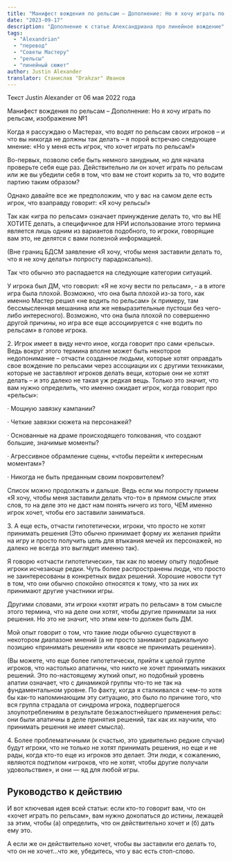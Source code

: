 ```yaml
---
title: "Манифест вождения по рельсам – Дополнение: Но я хочу играть по рельсам"
date: "2023-09-17"
description: "Дополнение к статье Александриана про линейное вождение"
tags:
  - "Alexandrian"
  - "перевод"
  - "Советы Мастеру"
  - "рельсы"
  - "линейный сюжет"
author: Justin Alexander
translator: Станислав "Drakzar" Иванов
---
```


Текст Justin Alexander от 06 мая 2022 года

Манифест вождения по рельсам – Дополнение: Но я хочу играть по рельсам, изображение №1

Когда я рассуждаю о Мастерах, что водят по рельсам своих игроков – и что вы никогда не должны так делать – я порой встречаю следующее мнение: «Но у меня есть игрок, что хочет играть по рельсам!»

Во-первых, позволю себе быть немного занудным, но для начала проверьте себя еще раз. Действительно ли он хочет играть по рельсам или же вы убедили себя в том, что вам не стоит корить за то, что водите партию таким образом?

Однако давайте все же предположим, что у вас на самом деле есть игрок, что взаправду говорит: «Я хочу рельсы!»

Так как «игра по рельсам» означает принуждение делать то, что вы НЕ ХОТИТЕ делать, а специфичное для НРИ использование этого термина является лишь одним из вариантов подобного, то игроки, говорящие вам это, не делятся с вами полезной информацией.

(Вне границ БДСМ заявление «Я хочу, чтобы меня заставили делать то, что я не хочу делать» попросту парадоксально).

Так что обычно это распадается на следующие категории ситуаций.

У игрока был ДМ, что говорил: «Я не хочу вести по рельсам», - а в итоге игра была плохой. Возможно, что она была плохой из-за того, как именно Мастер решил «не водить по рельсам» (к примеру, там бессмысленная мешанина или же невыразительные пустоши без чего-либо интересного). Возможно, что она была плохой по совершенно другой причины, но игра все еще ассоциируется с «не водить по рельсам» в голове игрока.

2\. Игрок имеет в виду нечто иное, когда говорит про сами «рельсы». Ведь вокруг этого термина вполне может быть некоторое недопонимание – отчасти созданное людьми, которые хотят оправдать свое вождение по рельсами через ассоциации их с другими техниками, которые не заставляют игроков делать вещи, которые они не хотят делать – и это далеко не такая уж редкая вещь. Только это значит, что вам нужно определить, что именно ожидает игрок, когда говорит про «рельсы»:

· Мощную завязку кампании?

· Четкие завязки сюжета на персонажей?

· Основанные на драме происходящего толкования, что создают большие, значимые моменты?

· Агрессивное обрамление сцены, «чтобы перейти к интересным моментам»?

· Никогда не быть преданным своим покровителем?

Список можно продолжать и дальше. Ведь если мы попросту примем «Я хочу, чтобы меня заставили делать что-то» в прямом смысле этих слов, то на деле это не даст нам понять ничего из того, ЧЕМ именно игрок хочет, чтобы его заставили заниматься.

3\. А еще есть, отчасти гипотетически, игроки, что просто не хотят принимать решения (Это обычно принимает форму их желания прийти на игру и просто получить цель для втыкания мечей их персонажей, но далеко не всегда это выглядит именно так).

Я говорю «отчасти гипотетически», так как по моему опыту подобные игроки исчезающе редки. Чуть более распространены люди, что просто не заинтересованы в конкретных видах решений. Хорошие новости тут в том, что они обычно спокойно относятся к тому, что за них их принимают другие участники игры.

Другими словами, эти игроки «хотят играть по рельсам» в том смысле этого термина, что на деле они хотят, чтобы другие принимали за них решения. Но это не значит, что этим кем-то должен быть ДМ.

Мой опыт говорит о том, что такие люди обычно существуют в некотором диапазоне мнений (а не просто занимают радикальную позицию «принимать решения» или «вовсе не принимать решения»).

(Вы можете, что еще более гипотетически, прийти к целой группе игроков, что настолько апатичны, что никто не хочет принимать никаких решений. Это по-настоящему жуткий опыт, но подобный уровень апатии означает, что с динамикой группы что-то не так на фундаментальном уровне. По факту, когда я сталкивался с чем-то хотя бы как-то напоминающим эту ситуацию, это было по причине того, что вся группа страдала от синдрома игрока, подвергшегося злоупотреблениям в результате безжалостнейшего применения рельс: они были апатичны в деле принятия решений, так как их научили, что принимать решения не имеет смысла).

4\. Более проблематичными (к счастью, это удивительно редкие случаи) будут игроки, что не только не хотят принимать решения, но еще и не рады, когда кто-то еще из игроков это делает. Эти люди, к сожалению, являются подтипом «игроков, что не хотят, чтобы другие получали удовольствие», и они — яд для любой игры.

## Руководство к действию

И вот ключевая идея всей статьи: если кто-то говорит вам, что он «хочет играть по рельсам», вам нужно докопаться до истины, лежащей за этим, чтобы (а) определить, что он действительно хочет и (б) дать ему это.

А если же он действительно хочет, чтобы вы заставили его делать то, что он не хочет…что же, убедитесь, что у вас есть стоп-слово.
